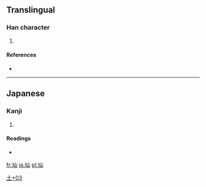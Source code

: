 ==Translingual==

===Han character===
{{Han char|rn=32|rad=土|as=03|sn=6|four=|canj=土山 (GU), X土山 (XGU)}}

# {{defn|Han|sort=土03}}

====References====
* {{Han ref|kx=0224.181|hdz=10419.061|uh=5738|ud=22328}}

----

==Japanese==

===Kanji===
{{ja-kanji|grade=|rs=土03}}

# {{defn|lang=ja|sort=土03}}

====Readings====
* {{ja-readings|on=|kun=[[やま]] (yama)}}

[[Category:Japanese-only CJKV Characters|土+03]]

[[fr:圸]]
[[ja:圸]]
[[pl:圸]]
